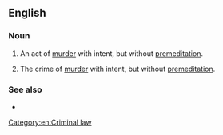 ==English==

===Noun===
{{en-noun|head=[[second]]-[[degree]] [[murder]]|~}}

# {{lb|en|legal|chiefly|US}} An act of [[murder]] with intent, but without [[premeditation]].
# {{lb|en|legal|chiefly|US}} The crime of [[murder]] with intent, but without [[premeditation]].

===See also===
* {{l|en|first-degree murder}}

[[Category:en:Criminal law]]